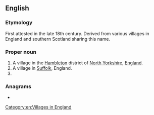 {{also|snape}}
==English==
{{wikipedia}}

===Etymology===
First attested in the late 18th century. Derived from various villages in England and southern Scotland sharing this name.

===Proper noun===
{{en-proper noun}}

# A village in the [[Hambleton]] district of [[North Yorkshire]], [[England]].
# A village in [[Suffolk]], England.
# {{surname|en|from=Old English}}

===Anagrams===
* {{anagrams|en|a=aenps|Aspen|NAPEs|Panes|Spean|aspen|napes|neaps|panes|peans|sneap|spane|spean}}

[[Category:en:Villages in England]]